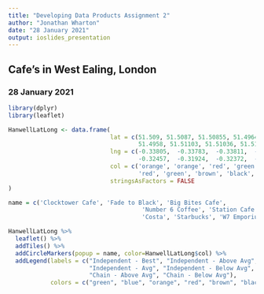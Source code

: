 ```yaml
---
title: "Developing Data Products Assignment 2"
author: "Jonathan Wharton"
date: "28 January 2021"
output: ioslides_presentation
---
```


## Cafe's in West Ealing, London
### 28 January 2021

```r

library(dplyr)
library(leaflet)

HanwellLatLong <- data.frame(
                             lat = c(51.509, 51.5087, 51.50855, 51.49648,
                                     51.4958, 51.51103, 51.51036, 51.51031, 51.50647),
                             lng = c(-0.33805,  -0.33783,  -0.33811,  -0.32524,
                                     -0.32457,  -0.31924,  -0.32372,  -0.32405,  -0.33742),
                             col = c('orange', 'orange', 'red', 'green',
                                     'red', 'green', 'brown', 'black', 'blue'),
                             stringsAsFactors = FALSE
)

name = c('Clocktower Cafe', 'Fade to Black', 'Big Bites Cafe',
                                      'Number 6 Coffee', 'Station Cafe', 'Doppio Cafe',
                                      'Costa', 'Starbucks', 'W7 Emporium')

HanwellLatLong %>% 
  leaflet() %>% 
  addTiles() %>% 
  addCircleMarkers(popup = name, color=HanwellLatLong$col) %>% 
  addLegend(labels = c("Independent - Best", "Independent - Above Avg",
                       "Independent - Avg", "Independent - Below Avg",
                       "Chain - Above Avg", "Chain - Below Avg"),
            colors = c("green", "blue", "orange", "red", "brown", "black"))

```

